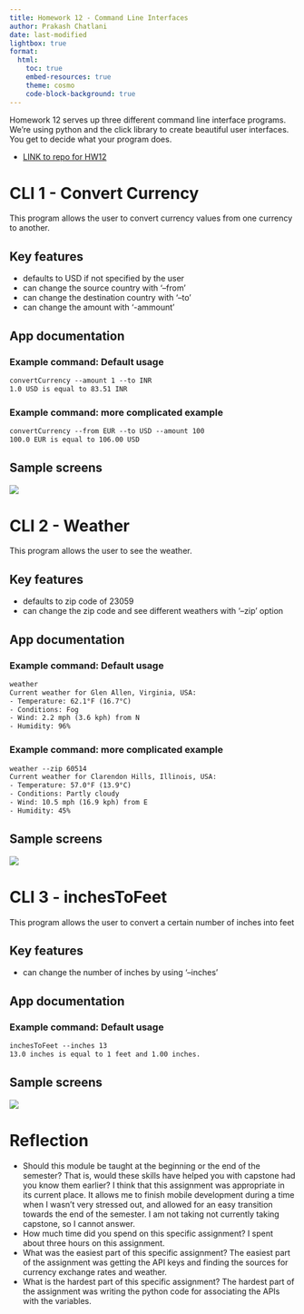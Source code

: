 ```yaml
---
title: Homework 12 - Command Line Interfaces
author: Prakash Chatlani
date: last-modified
lightbox: true
format:
  html:
    toc: true
    embed-resources: true
    theme: cosmo
    code-block-background: true
---
```


Homework 12 serves up three different command line interface programs.  We're using python and the click library to create
beautiful user interfaces.  You get to decide what your program does.

* [LINK to repo for HW12](https://github.com/cmsc-vcu/cmsc475-sp2024-hw12-prakashhc)

# CLI 1 - Convert Currency

This program allows the user to convert currency values from one currency to another. 

## Key features

* defaults to USD if not specified by the user
* can change the source country with '--from'
* can change the destination country with '--to' 
* can change the amount with '-ammount'

## App documentation

### Example command: Default usage

```default
convertCurrency --amount 1 --to INR
1.0 USD is equal to 83.51 INR
```

### Example command: more complicated example

```default
convertCurrency --from EUR --to USD --amount 100
100.0 EUR is equal to 106.00 USD
```

## Sample screens

![](./assets/usdtoinr.png)


# CLI 2 - Weather

This program allows the user to see the weather. 

## Key features

* defaults to zip code of 23059
* can change the zip code and see different weathers with '--zip' option

## App documentation


### Example command: Default usage

```default
weather
Current weather for Glen Allen, Virginia, USA:
- Temperature: 62.1°F (16.7°C)
- Conditions: Fog
- Wind: 2.2 mph (3.6 kph) from N
- Humidity: 96%
```

### Example command: more complicated example

```default
weather --zip 60514
Current weather for Clarendon Hills, Illinois, USA:
- Temperature: 57.0°F (13.9°C)
- Conditions: Partly cloudy
- Wind: 10.5 mph (16.9 kph) from E
- Humidity: 45%
```

## Sample screens

![](./assets/weather.png)


# CLI 3 - inchesToFeet

This program allows the user to convert a certain number of inches into feet

## Key features

* can change the number of inches by using '--inches'

## App documentation

### Example command: Default usage

```default
inchesToFeet --inches 13
13.0 inches is equal to 1 feet and 1.00 inches.
```

## Sample screens

![](./assets/inchestofeet.png)

# Reflection

* Should this module be taught at the beginning or the end of the semester?  That is, would these
skills have helped you with capstone had you know them earlier? I think that this assignment was appropriate in its current place. It allows me to finish mobile development during a time when I wasn't very stressed out, and allowed for an easy transition towards the end of the semester. I am not taking not currently taking capstone, so I cannot answer.
* How much time did you spend on this specific assignment? I spent about three hours on this assignment. 
* What was the easiest part of this specific assignment? The easiest part of the assignment was getting the API keys and finding the sources for currency exchange rates and weather. 
* What is the hardest part of this specific assignment? The hardest part of the assignment was writing the python code for associating the APIs with the variables. 
